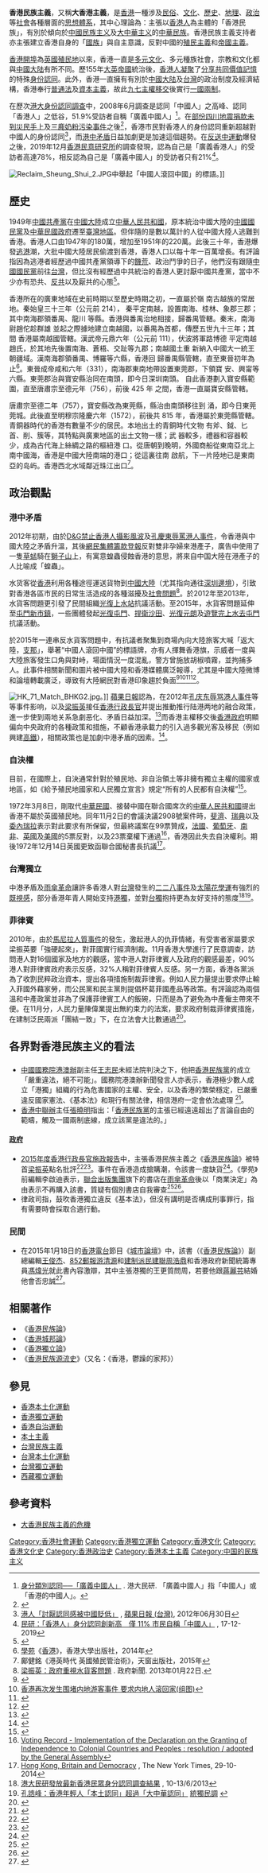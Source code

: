 {{Original research}}
{{Citecheck}}
{{not|香港民族論}}
'''香港民族主義'''，又稱'''大香港主義'''，是[[香港|香港]]一種涉及[[民俗|民俗]]、[[文化|文化]]、[[歷史|歷史]]、[[地理|地理]]、[[政治|政治]]等[[社會|社會]]各種層面的[[思想|思想]][[主義|體系]]，其中心理論為：主張以[[香港人|香港人]]為主體的「香港民族」，有別於傾向於[[中國民族主义|中國民族主义]]及[[大中華主义|大中華主义]]的[[中華民族|中華民族]]。香港民族主義支持者亦主張建立香港自身的「[[國族|國族]]」與自主意識，反對中國的[[殖民主義|殖民主義]]和[[帝國主義|帝國主義]]。

[[香港開埠|香港開埠]]為[[英國殖民地|英國殖民地]]以來，香港一直是[[多元文化|多元文化]]、多元種族社會，宗教和文化都與[[中國大陆|中國大陆]]有所不同。歷155年[[大英帝國|大英帝國]]統治後，[[香港人|香港人]][[團體凝聚力|凝聚]]了[[集體回憶|分享共同價值記憶]]的特殊[[香港居民的身份認同|身份認同]]。此外，香港一直擁有有別於[[中國大陆|中國大陆]]及[[台灣|台灣]]的政治制度及經濟結構，香港奉行[[普通法|普通法]]及[[資本主義|資本主義]]，故此[[九七主權移交|九七主權移交]]後實行[[一國兩制|一國兩制]]。

在歷次[[港大民研|港大身份認同調查]]中，2008年6月調查是認同「中國人」之高峰、認同「香港人」之低谷，51.9%受訪者自稱「廣義中國人」<ref>[https://www.hkupop.hku.hk/chinese/popexpress/ethnic/eidentity/chibroad/poll/eid_poll_chart.html ﻿身分類別認同──「廣義中國人」] {{Wayback|url=https://www.hkupop.hku.hk/chinese/popexpress/ethnic/eidentity/chibroad/poll/eid_poll_chart.html |date=20180710162513 }}. 港大民研. 「廣義中國人」指「中國人」或「香港的中國人」。</ref>。在[[n:中國媒體批評港立法會否決地震捐款|部份四川地震捐款未到災民手上]]及[[三鹿奶粉污染事件|三鹿奶粉污染事件]]之後<ref>{{Cite web |url=https://www.hkcnews.com/article/4527/%E9%A6%99%E6%B8%AF-%E5%9B%9E%E6%AD%B8-%E4%B8%AD%E5%9C%8B%E5%85%B1%E7%94%A2%E9%BB%A8-4527/%E9%A6%99%E6%B8%AF%E7%9A%84%E6%B2%89%E6%B7%AA%E6%AD%B7%E7%A8%8B%EF%BC%9A%E5%85%B1%E7%A6%8D%E7%88%86%E7%99%BC |title=存档副本 |accessdate=2020-09-22 |archive-date=2019-07-14 |archive-url=https://web.archive.org/web/20190714132038/https://www.hkcnews.com/article/4527/%E9%A6%99%E6%B8%AF-%E5%9B%9E%E6%AD%B8-%E4%B8%AD%E5%9C%8B%E5%85%B1%E7%94%A2%E9%BB%A8-4527/%E9%A6%99%E6%B8%AF%E7%9A%84%E6%B2%89%E6%B7%AA%E6%AD%B7%E7%A8%8B%EF%BC%9A%E5%85%B1%E7%A6%8D%E7%88%86%E7%99%BC |dead-url=no }}</ref>，香港市民對香港人的身份認同重新超越對中國人的身份認同<ref>[http://www.appledaily.com.tw/appledaily/article/international/20120630/34335810/ 港人「討厭認同感被中國貶低」] {{Wayback|url=http://www.appledaily.com.tw/appledaily/article/international/20120630/34335810/ |date=20120823040938 }}, [[蘋果日報_(台灣)|蘋果日報 (台灣)]], 2012年06月30日</ref>，而[[港中矛盾|港中矛盾]]日益加劇更是加速這個趨勢。在[[反送中運動|反送中運動]]爆發之後，2019年12月[[香港民意研究所|香港民意研究所]]的調查發現，認為自己是「廣義香港人」的受訪者高達78%，相反認為自己是「廣義中國人」的受訪者只有21%<ref name="HK Identity">[https://www.thestandnews.com/politics/民研-香港人-身分認同創新高-僅-11-市民自稱-中國人/  民研：「香港人」身分認同創新高　僅 11% 市民自稱「中國人」] {{Wayback|url=https://www.thestandnews.com/politics/%E6%B0%91%E7%A0%94-%E9%A6%99%E6%B8%AF%E4%BA%BA-%E8%BA%AB%E5%88%86%E8%AA%8D%E5%90%8C%E5%89%B5%E6%96%B0%E9%AB%98-%E5%83%85-11-%E5%B8%82%E6%B0%91%E8%87%AA%E7%A8%B1-%E4%B8%AD%E5%9C%8B%E4%BA%BA/ |date=20201031052225 }}, 17-12-2019</ref>。

[[File:Reclaim_Sheung_Shui_2.JPG|thumb]]中舉起「中國人滾回中國」的標語。]]

{{香港}}

==歷史==
1949年[[中國共產黨|中國共產黨]]在[[中國大陸|中國大陸]]成立[[中華人民共和國|中華人民共和國]]，原本統治中國大陸的[[中國國民黨|中國國民黨]]及[[中華民國政府|中華民國政府]]遷至[[臺灣地區|臺灣地區]]。但伴隨的是數以萬計的人從中國大陸人逃難到香港。香港人口由1947年的180萬，增加至1951年的220萬。此後三十年，香港爆發[[逃港|逃港]]潮，大批中國大陸居民偷渡到香港，香港人口以每十年一百萬增長。有評論指因為逃港者經歷過中國共產黨領導下的[[饑荒|饑荒]]、政治鬥爭的日子，他們沒有跟隨[[中國國民黨|中國國民黨]]前往[[台灣|台灣]]，但比沒有經歷過中共統治的香港人更討厭中國共產黨，當中不少亦有恐共、[[反共|反共]]以及厭共的心態<ref>{{Cite web |url=http://hk.apple.nextmedia.com/financeestate/art/20130423/18237125 |title=中門大開：厭共情緒 |access-date=2015-07-30 |archive-date=2017-08-06 |archive-url=https://web.archive.org/web/20170806140332/http://hk.apple.nextmedia.com/financeestate/art/20130423/18237125 |dead-url=no }}</ref>。

香港所在的廣東地域在史前時期以至歷史時期之初，一直屬於嶺
南古越族的常居地。秦始皇三十三年（公元前 214），
秦平定南越，設置南海、桂林、象郡三郡；其中南海郡領番禺、龍川
等縣。香港與番禺治地相接，歸番禺管轄。秦末，南海尉趙佗趁群雄
並起之際據地建立南越國，以番禺為首都，傳歷五世九十三年；其間
香港屬南越國管轄。漢武帝元鼎六年（公元前 111），伏波將軍路博德
平定南越趙氏，於其地先後置南海、蒼梧、交趾等九郡；南越國土重
新納入中國大一統王朝疆域。漢南海郡領番禺、博羅等六縣，香港回
歸番禺縣管轄，直至東晉初年為止<ref>[[學苑|學苑]]《[[香港|香港]]》，香港大學出版社，2014年</ref>。東晉成帝咸和六年（331），南海郡東南地帶設置東莞郡，下領寶
安、興甯等六縣。東莞郡治與寶安縣治同在南頭，即今日深圳南頭。
自此香港劃入寶安縣範圍，直至唐肅宗至德元年（756），前後 425 年
之間，香港一直屬寶安縣管轄。

唐肅宗至德二年（757），寶安縣改為東莞縣，縣治由南頭移往到
涌，即今日東莞莞城。此後直至明穆宗隆慶六年（1572），前後共 815
年，香港屬於東莞縣管轄。青銅器時代的香港有數量不少的居民。本地出土的青銅時代文物
有斧、鉞、匕首、削、簇等，其特點與廣東地區的出土文物一樣；武
器較多，禮器和容器較少，成為古代海上絲綢之路的樞紐港
口。從唐朝到晚明，外國商船從東南亞北上南中國海，香港是中國大陸南端的港口；從這裏往南
啟航，下一片陸地已是東南亞的岛屿。香港西北水域鄰近珠江出口<ref>鄺健銘《港英時代 英國殖民管治術》，天窗出版社，2015年</ref>。

==政治觀點==
=== 港中矛盾 ===
{{main|港中矛盾|蝗蟲論|香港境內水貨客問題}}
2012年初期，由於[[D&G禁止香港人攝影風波|D&G禁止香港人攝影風波]]及[[孔慶東辱罵港人事件|孔慶東辱罵港人事件]]，令香港與中國大陸之矛盾升溫，其後[[忍夠體|網民集體籌款登報]]反對雙非孕婦來港產子，廣告中使用了一隻[[草蜢|草蜢]]騎在[[獅子山_(香港)|獅子山]]上，有寓意蝗蟲侵蝕香港的意思，將來自中国大陸在港產子的人比喻成「蝗蟲」。

水货客從[[香港|香港]]利用各種途徑運送貨物到[[中國大陸|中國大陸]]（尤其指向通往[[深圳|深圳]][[邊境|邊境]]），引致對香港各區市民的日常生活造成的各種滋擾及[[社會問題|社會問題]]<ref>[http://www.news.gov.hk/tc/categories/law_order/html/2013/01/20130122_110555.lin.shtml 梁振英：政府重視水貨客問題] {{Wayback|url=http://www.news.gov.hk/tc/categories/law_order/html/2013/01/20130122_110555.lin.shtml |date=20180628183612 }}. 政府新聞. 2013年01月22日.</ref>。於2012年至2013年，水貨客問題更引發了民間組織[[光復上水站|光復上水站]]抗議活動。至2015年，水貨客問題延伸至[[屯門新市鎮|屯門新市鎮]]，一些團體發起[[光復屯門|光復屯門]]、[[捍衛沙田|捍衛沙田]]、[[光復元朗|光復元朗]]及[[遊覽完上水去屯門|遊覽完上水去屯門]]抗議活動。

於2015年一連串反水貨客問題中，有抗議者聚集到商場內向大陸旅客大喊「返大陸，[[支那|支那]]」，舉著“中國人滾回中國”的標語牌，亦有人揮舞香港旗，示威者一度與大陸旅客發生口角與對峙，場面情況一度混亂，警方曾施放胡椒噴霧，並拘捕多人。此事件相關新聞和圖片被中國大陸和香港媒體廣泛報導，尤其是中國大陸微博和論壇轉載廣泛，導致有大陸網民對香港印象趨於負面<ref>{{Cite web |url=http://news.163.com/photoview/00AN0001/84962.html |title=香港商场再次发生围堵大陆游客事件 |accessdate=2015-07-25 |archive-date=2015-02-17 |archive-url=https://web.archive.org/web/20150217035000/http://news.163.com/photoview/00AN0001/84962.html |dead-url=no }}</ref><ref>[http://gz.bendibao.com/news/2015216/content181481.shtmll 香港再次发生围堵内地游客事件 要求内地人滚回家(组图)]{{dead link|date=十一月 2017 |bot=InternetArchiveBot }}</ref><ref>{{Cite web |url=http://news.china.com/hd/11127798/20150216/19313395_11.html |title=香港青年围堵内地旅客高喊滚回家 与警方冲突(组图) |access-date=2015-07-25 |archive-date=2015-02-17 |archive-url=https://web.archive.org/web/20150217223005/http://news.china.com/hd/11127798/20150216/19313395_11.html |dead-url=no }}</ref><ref>{{Cite web |url=http://news.sina.com.cn/c/2015-02-17/111231530642.shtml |title=内地游客在港遭暴力对待 港媒：对香港无益 |accessdate=2015-07-25 |archive-date=2015-02-17 |archive-url=https://web.archive.org/web/20150217215201/http://news.sina.com.cn/c/2015-02-17/111231530642.shtml |dead-url=no }}</ref>。

[[File:HK_71_Match_BHKG2.jpg|thumb]]。]]
[[蘋果日報|蘋果日報]]認為，在2012年[[孔庆东辱骂港人事件|孔庆东辱骂港人事件]]等等事件影响，以及[[梁振英|梁振英]]接任[[香港行政長官|香港行政長官]]并提出推動推行陆港两地的融合政策，進一步使到兩地关系急劇恶化、矛盾日益加深。<ref>{{Cite web |url=http://www.appledaily.com.tw/appledaily/article/international/20120630/34335810/ |title=港人「討厭認同感被中國貶低」[[蘋果日報_(台灣)|蘋果日報 (台灣)]]2012年06月30日 |accessdate=2015年3月16日 |archive-date=2012年8月23日 |archive-url=https://web.archive.org/web/20120823040938/http://www.appledaily.com.tw/appledaily/article/international/20120630/34335810/ |dead-url=no }}</ref>而香港主權移交後[[香港政府|香港政府]]明顯偏向中央政府的各種政策和措施，不顧香港承載力的引入過多觀光客及移民（例如興建[[廣深港高速鐵路香港段|高鐵]]），相關政策也是加劇中港矛盾的因素。<ref>{{cite web|author=鳳凰|url=http://i.ifeng.com/news/sharenews.f?aid=96447030|title=北京突然对香港立场大变：李嘉诚出现失误|work=鳳凰网|publisher=第一理财|date=2015-03-02|deadurl=yes|archiveurl=https://web.archive.org/web/20150626135149/http://i.ifeng.com/news/sharenews.f?aid=96447030|archivedate=2015-06-26|access-date=2015-07-25}}</ref>。

=== 自決權 ===
{{main|民族自決|}}
目前，在國際上，自決通常針對於殖民地、非自治領土等非擁有獨立主權的國家或地區，如《給予殖民地國家和人民獨立宣言》規定“所有的人民都有自決權”<ref name="e">{{cite web|url=http://www.un.org/zh/events/decolonization50/declaration.shtml|title=给予殖民地国家和人民独立宣言|publisher=Un.org|date=|accessdate=2012-07-22|archive-date=2021-03-01|archive-url=https://web.archive.org/web/20210301120757/https://www.un.org/zh/events/decolonization50/declaration.shtml|dead-url=no}}</ref>。

1972年3月8日，剛取代[[中華民國|中華民國]]、接替中國在聯合國席次的[[中華人民共和國|中華人民共和國]]提出香港不屬於英國殖民地。同年11月2日的會議決議2908號案件時，[[斐濟|斐濟]]、[[瑞典|瑞典]]以及[[委內瑞拉|委內瑞拉]]表示對此要求有所保留，但最終議案在99票贊成，[[法國|法國]]、[[葡萄牙|葡萄牙]]、[[南非|南非]]、[[英國|英國]]及[[美國|美國]]的5票反對，以及23票棄權下通過<ref>[http://unbisnet.un.org:8080/ipac20/ipac.jsp?session=1371J646K5S55.209490&menu=search&aspect=power&npp=50&ipp=20&spp=20&profile=voting&ri=&index=.VM&term=2908%28XXVII%29&matchopt=0%7C0&oper=AND&aspect=power&index=.VW&term=&matchopt=0%7C0&oper=AND&index=.AD&term=&matchopt=0%7C0&oper=AND&index=BIB&term=&matchopt=0%7C0&ultype=PD01&uloper=%3D&ullimit=1972&ultype=&uloper=%3D&ullimit=&sort=&x=17&y=7#focus Voting Record - Implementation of the Declaration on the Granting of Independence to Colonial Countries and Peoples : resolution / adopted by the General Assembly ]{{Dead link|date=2019年11月 |bot=InternetArchiveBot |fix-attempted=yes }}</ref>，香港因此失去自決權利。期後1972年12月14日英國更致函聯合國秘書長抗議<ref>[http://www.nytimes.com/2014/10/30/opinion/hong-kong-britain-and-democracy.html?_r=0 Hong Kong, Britain and Democracy] {{Wayback|url=http://www.nytimes.com/2014/10/30/opinion/hong-kong-britain-and-democracy.html?_r=0 |date=20191202111257 }}, The New York Times, 29-10-2014</ref>。

=== 台灣獨立 ===
中港矛盾及[[雨傘革命|雨傘革命]]讓許多香港人對[[台灣|台灣]]發生的[[二二八事件|二二八事件]]及[[太陽花學運|太陽花學運]]有強烈的[[既視感|既視感]]，部分香港年青人開始支持[[港獨|港獨]]，並對[[台獨|台獨]]抱持更為友好支持的態度<ref name="HK Identity 2">[http://hkupop.hku.hk/chinese/popexpress/ethnic/overall/poll/datatables.html 港大民研發放最新香港民眾身分認同調查結果] {{Wayback|url=http://hkupop.hku.hk/chinese/popexpress/ethnic/overall/poll/datatables.html |date=20140727044825 }}, 10-13/6/2013</ref><ref>[http://www.rfa.org/mandarin/yataibaodao/gangtai/al-06112013100801.html 孔誥峰：香港年輕人「本土認同」超過「大中華認同」] {{Wayback|url=http://www.rfa.org/mandarin/yataibaodao/gangtai/al-06112013100801.html |date=20150324182441 }}[http://hk.apple.nextmedia.com/news/art/20140320/18662522 統獨民調] {{Wayback|url=http://hk.apple.nextmedia.com/news/art/20140320/18662522 |date=20141014001013 }}</ref>。

=== 菲律賓 ===
{{main|香港與菲律賓關係}}
2010年，由於[[馬尼拉人質事件|馬尼拉人質事件]]的發生，激起港人的仇菲情緒，有受害者家屬要求梁振英要「強硬起來」，對菲國實行經濟制裁。11月香港大學進行了民意調查，訪問港人對16個國家及地方的觀感，當中港人對菲律賓人及政府的觀感最差，90%港人對菲律賓政府表示反感，32%人稱對菲律賓人反感。另一方面，香港各黨派為了收割民粹政治資本，提出各項措施制裁菲律賓。例如人民力量提出要求停止輸入菲國外藉家勞，而公民黨和民主黨則提倡杯葛菲國產品等政策。有評論認為兩個溫和中產政黨並非為了保護菲律賓工人的飯碗，只而是為了避免為中產僱主帶來不便。在11月分，人民力量陳偉業提出無約束力的法案，要求政府制裁菲律賓措施，在建制泛民兩派「團結一致」下，在立法會大比數通過<ref>{{Cite web |url=http://chinaworker.info/hhk/2014/01/21/5603/ |title=大香港民族主義的危機 |access-date=2015-11-10 |archive-date=2016-03-04 |archive-url=https://web.archive.org/web/20160304191554/http://chinaworker.info/hhk/2014/01/21/5603/ |dead-url=no }}</ref>。

== 各界對香港民族主义的看法 ==
=== {{PRC}}===
*[[中國國務院|中國國務院]][[港澳辦|港澳辦]]副主任[[王志民_(1957年)|王志民]]未經法院判決之下，他把[[香港民族黨|香港民族黨]]的成立「嚴重違法，絕不可能」。國務院港澳辦新聞發言人亦表示，香港極少數人成立「港獨」組織的行為危害國家的主權、安全，以及香港的繁榮穩定，已嚴重違反國家憲法、《基本法》和現行有關法律，相信港府一定會依法處理 <ref>{{Cite web |url=http://m.mingpao.com/ins/instantnews/web_tc/article/20160330/s00001/1459345441716#sthash.6ykAaGi8.dpuf |title=【香港民族黨】港澳辦批嚴重違法　民族黨：基本法欠公民授權無認受性　若被控告奉陪到底 (21:53) |access-date=2016-04-10 |archive-date=2017-09-24 |archive-url=https://web.archive.org/web/20170924094339/https://m.mingpao.com/ins/instantnews/web_tc/article/20160330/s00001/1459345441716#sthash.6ykAaGi8.dpuf |dead-url=no }}</ref>。
*[[香港中聯辦|香港中聯辦]]主任[[張曉明|張曉明]]指出：「[[香港民族黨|香港民族黨]]的主張已經遠遠超出了言論自由的範疇，觸及一國兩制底線，成立該黨是違法的。」

===={{HKSAR}}[[香港特別行政區政府|政府]]====
*[[2015年度香港行政長官施政報告|2015年度香港行政長官施政報告]]中，主張香港民族主義之《[[香港民族論|香港民族論]]》被特首[[梁振英|梁振英]]點名批評<ref>{{Cite web |url=https://hk.news.yahoo.com/%E6%A2%81%E6%8C%AF%E8%8B%B1%E9%BB%9E%E5%90%8D%E6%89%B9%E8%A9%95%E6%B8%AF%E5%A4%A7%E5%AD%B8%E7%94%9F%E6%9C%83%E5%88%8A%E7%89%A9-%E5%AD%B8%E8%8B%91-031800199.html |title=梁振英點名批評港大學生會刊物《學苑》 |accessdate=2015-03-16 |archive-date=2019-09-03 |archive-url=https://web.archive.org/web/20190903095426/https://hk.news.yahoo.com/%E6%A2%81%E6%8C%AF%E8%8B%B1%E9%BB%9E%E5%90%8D%E6%89%B9%E8%A9%95%E6%B8%AF%E5%A4%A7%E5%AD%B8%E7%94%9F%E6%9C%83%E5%88%8A%E7%89%A9-%E5%AD%B8%E8%8B%91-031800199.html |dead-url=no }}</ref><ref>{{Cite web |url=http://www.policyaddress.gov.hk/2015/chi/p8.html |title=2015年施政報告 引言第10段 |accessdate=2015-03-16 |archive-date=2015-09-24 |archive-url=https://web.archive.org/web/20150924075307/http://www.policyaddress.gov.hk/2015/chi/p8.html |dead-url=no }}</ref>。事件在香港造成搶購潮，令該書一度缺貨<ref>{{Cite web |url=http://nextplus.nextmedia.com/news/spot/20150114/138101 |title=梁特曲線促銷 《香港民族論》火速售罄 |accessdate=2015-03-16 |archive-date=2016-03-04 |archive-url=https://web.archive.org/web/20160304125248/http://nextplus.nextmedia.com/news/spot/20150114/138101 |dead-url=no }}</ref>。《學苑》前編輯李啟迪表示，[[聯合出版集團|聯合出版集團]]旗下的書店在[[雨傘革命|雨傘革命]]後以「商業決定」為由表示不再購入該書，質疑有個別書店自我審查<ref>{{Cite web |url=http://hk.apple.nextmedia.com/realtime/news/20150114/53334426 |title=書局因「商業決定」暫停購入《香港民族論》 |accessdate=2015-03-16 |archive-date=2015-10-03 |archive-url=https://web.archive.org/web/20151003143645/http://hk.apple.nextmedia.com/realtime/news/20150114/53334426 |dead-url=no }}</ref><ref>{{Cite web |url=http://news.mingpao.com/ins/%E3%80%8A%E5%AD%B8%E8%8B%91%E3%80%8B%E6%9B%B8%E5%88%8A%E8%A2%AB%E6%89%B9%E6%B8%AF%E7%8D%A8%E5%8F%8D%E7%88%86%E7%B4%85%20%E5%85%A8%E6%B8%AF%E7%BC%BA%E8%B2%A8%E6%88%96%E5%8A%A0%E5%8D%B0%20%E4%B8%89%E8%81%AF%E5%95%86%E5%8B%99%E6%8B%92%E8%B3%A3%E3%80%8A%E9%A6%99%E6%B8%AF%E6%B0%91%E6%97%8F%E8%AB%96%E3%80%8B/web_tc/article/20150114/s00001/1421235973993 |title=《學苑》書刊被批港獨反爆紅 全港缺貨或加印 三聯商務拒賣《香港民族論》 |accessdate=2015-03-16 |archive-date=2015-07-25 |archive-url=https://web.archive.org/web/20150725212127/http://news.mingpao.com/ins/%E3%80%8A%E5%AD%B8%E8%8B%91%E3%80%8B%E6%9B%B8%E5%88%8A%E8%A2%AB%E6%89%B9%E6%B8%AF%E7%8D%A8%E5%8F%8D%E7%88%86%E7%B4%85%20%E5%85%A8%E6%B8%AF%E7%BC%BA%E8%B2%A8%E6%88%96%E5%8A%A0%E5%8D%B0%20%E4%B8%89%E8%81%AF%E5%95%86%E5%8B%99%E6%8B%92%E8%B3%A3%E3%80%8A%E9%A6%99%E6%B8%AF%E6%B0%91%E6%97%8F%E8%AB%96%E3%80%8B/web_tc/article/20150114/s00001/1421235973993 |dead-url=no }}</ref>。
*律政司指，鼓吹香港獨立違反《基本法》，但沒有講明是否構成刑事罪行，指有需要時會採取合適行動。

===民間===
*在2015年1月18日的[[香港電台|香港電台]]節目《[[城市論壇|城市論壇]]》中，該書（《[[香港民族論|香港民族論]]》）副總編輯[[王俊杰|王俊杰]]、[[852郵報|852郵報]][[游清源|游清源]]和[[建制派_(香港)|建制派]][[民建聯|民建聯]][[周浩鼎|周浩鼎]]和香港政府新聞統籌專員[[馮煒光|馮煒光]]就此書內容激辯，其中主張港獨的王更質問周，若要他跟[[蔣麗芸|蔣麗芸]]結婚他會否忠誠<ref>{{Cite web |url=https://hk.news.yahoo.com/%E9%A6%AE%E7%85%92%E5%85%89%E7%8E%8B%E4%BF%8A%E6%9D%B0%E7%88%AD%E8%AB%96-%E6%B8%AF%E7%8D%A8-075900468.html |title=馮煒光王俊杰爭論「港獨」 |accessdate=2015-03-16 |archive-date=2015-01-18 |archive-url=https://web.archive.org/web/20150118113957/https://hk.news.yahoo.com/%E9%A6%AE%E7%85%92%E5%85%89%E7%8E%8B%E4%BF%8A%E6%9D%B0%E7%88%AD%E8%AB%96-%E6%B8%AF%E7%8D%A8-075900468.html |dead-url=no }}</ref>。

== 相關著作 ==
*《[[香港民族論|香港民族論]]》
*《[[香港城邦論|香港城邦論]]》
*《[[香港獨立論|香港獨立論]]》
*《[[香港，鬱躁的家邦|香港民族源流史]]》（又名：《香港，鬱躁的家邦》）

== 參見 ==
* [[香港本土化運動|香港本土化運動]]
* [[香港獨立運動|香港獨立運動]]
* [[香港自治運動|香港自治運動]]
* [[本土主義|本土主義]]
* [[台灣民族主義|台灣民族主義]]
* [[台灣本土化運動|台灣本土化運動]]
* [[台灣獨立運動|台灣獨立運動]]
* [[西藏獨立運動|西藏獨立運動]]

== 參考資料 ==
{{reflist|3}}
*[https://web.archive.org/web/20160304191554/http://chinaworker.info/hhk/2014/01/21/5603/ 大香港民族主義的危機]

[[Category:香港社會運動|Category:香港社會運動]]
[[Category:香港獨立運動|Category:香港獨立運動]]
[[Category:香港文化|Category:香港文化]]
[[Category:香港文化史|Category:香港文化史]]
[[Category:香港政治史|Category:香港政治史]]
[[Category:香港本土主義|Category:香港本土主義]]
[[Category:中国的民族主义|Category:中国的民族主义]]
